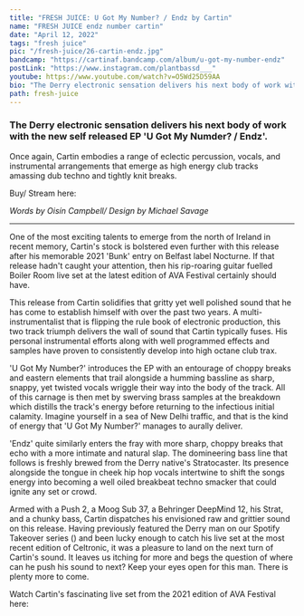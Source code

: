 ---
title: "FRESH JUICE: U Got My Number? / Endz by Cartin"
name: "FRESH JUICE endz number cartin"
date: "April 12, 2022"
tags: "fresh juice"
pic: "/fresh-juice/26-cartin-endz.jpg"
bandcamp: "https://cartinaf.bandcamp.com/album/u-got-my-number-endz"
postLink: "https://www.instagram.com/plantbassd___"
youtube: https://www.youtube.com/watch?v=O5Wd25D59AA
bio: "The Derry electronic sensation delivers his next body of work with the new self released EP 'U Got My Numder? / Endz'"
path: fresh-juice
---

### The Derry electronic sensation delivers his next body of work with the new self released EP 'U Got My Numder? / Endz'.

Once again, Cartin embodies a range of eclectic percussion, vocals, and instrumental arrangements that emerge as high energy club tracks amassing dub techno and tightly knit breaks.

Buy/ Stream here: <HoverLink url="cartinaf.bandcamp.com/album/u-got-my-number-endz" external inline />

<Picture src="/fresh-juice/26-endz.jpg" alt="Endz album art" size={1200} />

<p className="smallText">
  <i>Words by Oisín Campbell/ Design by Michael Savage</i>
</p>

<hr />

One of the most exciting talents to emerge from the north of Ireland in recent memory, Cartin's stock is bolstered even further with this release after his memorable 2021 'Bunk' entry on Belfast label Nocturne. If that release hadn't caught your attention, then his rip-roaring guitar fuelled Boiler Room live set at the latest edition of AVA Festival certainly should have.

This release from Cartin solidifies that gritty yet well polished sound that he has come to establish himself with over the past two years. A multi-instrumentalist that is flipping the rule book of electronic production, this two track triumph delivers the wall of sound that Cartin typically fuses. His personal instrumental efforts along with well programmed effects and samples have proven to consistently develop into high octane club trax.

<Picture src="/fresh-juice/26-cartin.jpg" alt="cartin cover pic" size={1200} />

'U Got My Number?' introduces the EP with an entourage of choppy breaks and eastern elements that trail alongside a humming bassline as sharp, snappy, yet twisted vocals wriggle their way into the body of the track. All of this carnage is then met by swerving brass samples at the breakdown which distills the track's energy before returning to the infectious initial calamity. Imagine yourself in a sea of New Delhi traffic, and that is the kind of energy that 'U Got My Number?' manages to aurally deliver.

'Endz' quite similarly enters the fray with more sharp, choppy breaks that echo with a more intimate and natural slap. The domineering bass line that follows is freshly brewed from the Derry native's Stratocaster. Its presence alongside the tongue in cheek hip hop vocals intertwine to shift the songs energy into becoming a well oiled breakbeat techno smacker that could ignite any set or crowd.

<Picture src="/fresh-juice/26-cartin-2.jpg" alt="cartin 2nd cover pic" size={1200} />

Armed with a Push 2, a Moog Sub 37, a Behringer DeepMind 12, his Strat, and a chunky bass, Cartin dispatches his envisioned raw and grittier sound on this release. Having previously featured the Derry man on our Spotify Takeover series (<HoverLink url="www.plantbassd.com/takeovers/cartin-14-10-21" external inline />) and been lucky enough to catch his live set at the most recent edition of Celtronic, it was a pleasure to land on the next turn of Cartin's sound. It leaves us itching for more and begs the question of where can he push his sound to next? Keep your eyes open for this man. There is plenty more to come.

Watch Cartin's fascinating live set from the 2021 edition of AVA Festival here:
